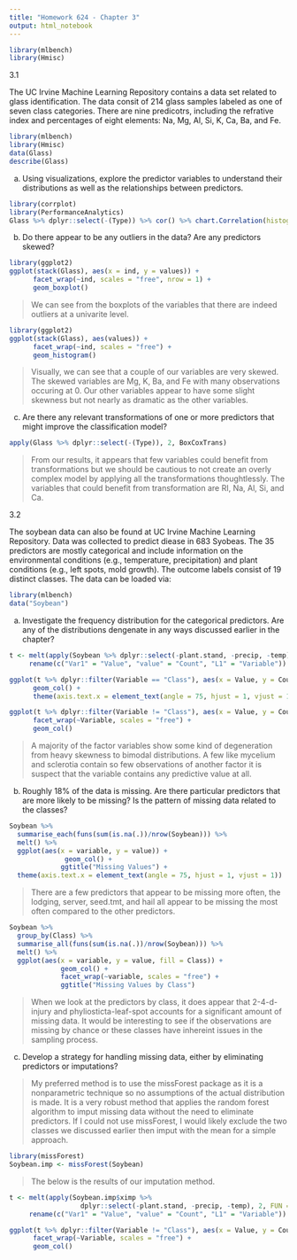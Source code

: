 ```yaml
---
title: "Homework 624 - Chapter 3"
output: html_notebook
---
```


```r
library(mlbench)
library(Hmisc)

```

3.1

The UC Irvine Machine Learning Repository contains a data set related to glass identification. The data consit of 214 glass samples labeled as one of seven class categories. There are nine predicotrs, including the refrative index and percentages of eight elements: Na, Mg, Al, Si, K, Ca, Ba, and Fe. 

```r
library(mlbench)
library(Hmisc)
data(Glass)
describe(Glass)
```

a. Using visualizations, explore the predictor variables to understand their distributions as well as the relationships between predictors.

```r
library(corrplot)
library(PerformanceAnalytics)
Glass %>% dplyr::select(-(Type)) %>% cor() %>% chart.Correlation(histogram=TRUE, pch=19)
```

b. Do there appear to be any outliers in the data? Are any predictors skewed?

```r
library(ggplot2)
ggplot(stack(Glass), aes(x = ind, y = values)) +
      facet_wrap(~ind, scales = "free", nrow = 1) + 
      geom_boxplot()
```

> We can see from the boxplots of the variables that there are indeed outliers at a univarite level.

```r
library(ggplot2)
ggplot(stack(Glass), aes(values)) +
      facet_wrap(~ind, scales = "free") + 
      geom_histogram()
```

> Visually, we can see that a couple of our variables are very skewed. The skewed variables are Mg, K, Ba, and Fe with many observations occuring at 0. Our other variables appear to have some slight skewness but not nearly as dramatic as the other variables. 

c. Are there any relevant transformations of one or more predictors that might improve the classification model?

```r
apply(Glass %>% dplyr::select(-(Type)), 2, BoxCoxTrans)
```

> From our results, it appears that few variables could benefit from transformations but we should be cautious to not create an overly complex model by applying all the transformations thoughtlessly. The variables that could benefit from transformation are RI, Na, Al, Si, and Ca.

3.2

The soybean data can also be found at UC Irvine Machine Learning Repository. Data was collected to predict diease in 683 Syobeas. The 35 predictors are mostly categorical and include information on the environmental conditions (e.g., temperature, precipitation) and plant conditions (e.g., left spots, mold growth). The outcome labels consist of 19 distinct classes. The data can be loaded via:

```r
library(mlbench)
data("Soybean")
```

a. Investigate the frequency distribution for the categorical predictors. Are any of the distributions dengenate in any ways discussed earlier in the chapter? 

```r
t <- melt(apply(Soybean %>% dplyr::select(-plant.stand, -precip, -temp), 2, FUN = table))  %>% 
     rename(c("Var1" = "Value", "value" = "Count", "L1" = "Variable"))

ggplot(t %>% dplyr::filter(Variable == "Class"), aes(x = Value, y = Count, group = Variable)) +
      geom_col() +
      theme(axis.text.x = element_text(angle = 75, hjust = 1, vjust = 1))
```

```r
ggplot(t %>% dplyr::filter(Variable != "Class"), aes(x = Value, y = Count, group = Variable)) +
      facet_wrap(~Variable, scales = "free") +
      geom_col()
```

> A majority of the factor variables show some kind of degeneration from heavy skewness to bimodal distributions. A few like mycelium and sclerotia contain so few observations of another factor it is suspect that the variable contains any predictive value at all. 

b. Roughly 18% of the data is missing. Are there particular predictors that are more likely to be missing? Is the pattern of missing data related to the classes?

```r
Soybean %>%  
  summarise_each(funs(sum(is.na(.))/nrow(Soybean))) %>% 
  melt() %>% 
  ggplot(aes(x = variable, y = value)) +
              geom_col() +
             ggtitle("Missing Values") +
  theme(axis.text.x = element_text(angle = 75, hjust = 1, vjust = 1))
```

> There are a few predictors that appear to be missing more often, the lodging, server, seed.tmt, and hail all appear to be missing the most often compared to the other predictors. 

```r
Soybean %>% 
  group_by(Class) %>% 
  summarise_all(funs(sum(is.na(.))/nrow(Soybean))) %>% 
  melt() %>%
  ggplot(aes(x = variable, y = value, fill = Class)) +
             geom_col() +
             facet_wrap(~variable, scales = "free") +
             ggtitle("Missing Values by Class") 
```

> When we look at the predictors by class, it does appear that 2-4-d-injury and phyliosticta-leaf-spot accounts for a significant amount of missing data. It would be interesting to see if the observations are missing by chance or these classes have inhereint issues in the sampling process.

c. Develop a strategy for handling missing data, either by eliminating predictors or imputations?

> My preferred method is to use the missForest package as it is a nonparametric technique so no assumptions of the actual distribution is made. It is a very robust method that applies the random forest algorithm to imput missing data without the need to eliminate predictors. If I could not use missForest, I would likely exclude the two classes we discussed earlier then imput with the mean for a simple approach. 

```r
library(missForest)
Soybean.imp <- missForest(Soybean)
```

> The below is the results of our imputation method. 

```r
t <- melt(apply(Soybean.imp$ximp %>% 
                  dplyr::select(-plant.stand, -precip, -temp), 2, FUN = table)) %>% 
     rename(c("Var1" = "Value", "value" = "Count", "L1" = "Variable"))

ggplot(t %>% dplyr::filter(Variable != "Class"), aes(x = Value, y = Count, group = Variable)) +
      facet_wrap(~Variable, scales = "free") +
      geom_col()
```


